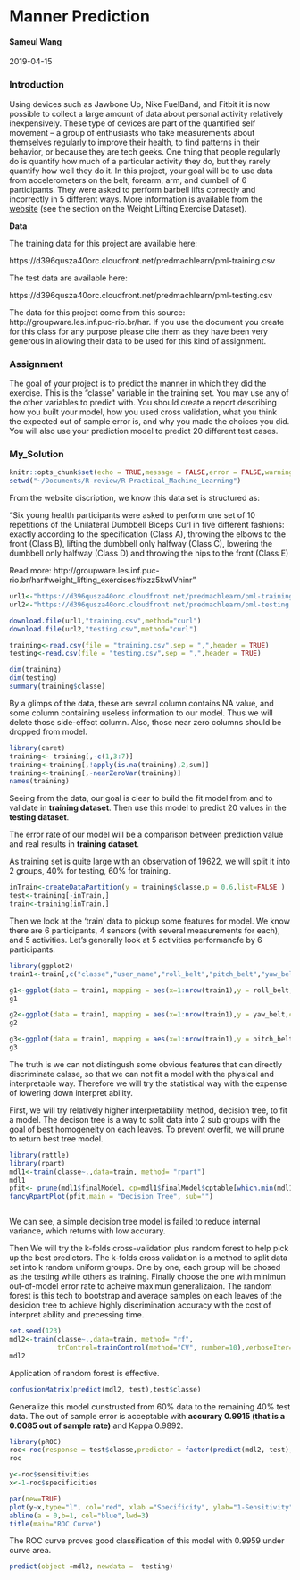 Manner Prediction
=====================================
#### Sameul Wang

2019-04-15

### Introduction

Using devices such as Jawbone Up, Nike FuelBand, and Fitbit it is now possible to collect a large amount of data about personal activity relatively inexpensively. These type of devices are part of the quantified self movement – a group of enthusiasts who take measurements about themselves regularly to improve their health, to find patterns in their behavior, or because they are tech geeks. One thing that people regularly do is quantify how much of a particular activity they do, but they rarely quantify how well they do it. In this project, your goal will be to use data from accelerometers on the belt, forearm, arm, and dumbell of 6 participants. They were asked to perform barbell lifts correctly and incorrectly in 5 different ways. More information is available from the [website](http://groupware.les.inf.puc-rio.br/har) (see the section on the Weight Lifting Exercise Dataset).

**Data**

The training data for this project are available here:

https://d396qusza40orc.cloudfront.net/predmachlearn/pml-training.csv

The test data are available here:

https://d396qusza40orc.cloudfront.net/predmachlearn/pml-testing.csv

The data for this project come from this source: http://groupware.les.inf.puc-rio.br/har. If you use the document you create for this class for any purpose please cite them as they have been very generous in allowing their data to be used for this kind of assignment.

### Assignment

The goal of your project is to predict the manner in which they did the exercise. This is the "classe" variable in the training set. You may use any of the other variables to predict with. You should create a report describing how you built your model, how you used cross validation, what you think the expected out of sample error is, and why you made the choices you did. You will also use your prediction model to predict 20 different test cases.

### My_Solution
```r
knitr::opts_chunk$set(echo = TRUE,message = FALSE,error = FALSE,warning = FALSE)
setwd("~/Documents/R-review/R-Practical_Machine_Learning")
```

From the website discription, we know this data set is structured as: 

"Six young health participants were asked to perform one set of 10 repetitions of the Unilateral Dumbbell Biceps Curl in five different fashions: exactly according to the specification (Class A), throwing the elbows to the front (Class B), lifting the dumbbell only halfway (Class C), lowering the dumbbell only halfway (Class D) and throwing the hips to the front (Class E)

Read more: http://groupware.les.inf.puc-rio.br/har#weight_lifting_exercises#ixzz5kwIVninr"
```r
url1<-"https://d396qusza40orc.cloudfront.net/predmachlearn/pml-training.csv"
url2<-"https://d396qusza40orc.cloudfront.net/predmachlearn/pml-testing.csv"

download.file(url1,"training.csv",method="curl")
download.file(url2,"testing.csv",method="curl")

training<-read.csv(file = "training.csv",sep = ",",header = TRUE)
testing<-read.csv(file = "testing.csv",sep = ",",header = TRUE)

dim(training)
dim(testing)
summary(training$classe)
```

By a glimps of the data, these are sevral column contains NA value, and some column containing useless information to our model. Thus we will delete those side-effect column. Also, those near zero columns should be dropped from model.
```r
library(caret)
training<- training[,-c(1,3:7)]
training<-training[,!apply(is.na(training),2,sum)]
training<-training[,-nearZeroVar(training)]
names(training)
```

Seeing from the data, our goal is clear to build the fit model from and to validate in **training dataset**. Then use this model to predict 20 values in the **testing dataset**. 

The error rate of our model will be a comparison between prediction value and real results in **training dataset**.  

As training set is quite large with an observation of 19622, we will split it into 2 groups, 40% for testing, 60% for training.

```r
inTrain<-createDataPartition(y = training$classe,p = 0.6,list=FALSE )
test<-training[-inTrain,]
train<-training[inTrain,]
```

Then we look at the 'train' data to pickup some features for model. We know there are 6 participants, 4 sensors (with several measurements for each), and 5 activities. Let's generally look at 5 activities performancfe by 6 participants.

```r
library(ggplot2)
train1<-train[,c("classe","user_name","roll_belt","pitch_belt","yaw_belt")]

g1<-ggplot(data = train1, mapping = aes(x=1:nrow(train1),y = roll_belt,color=classe))+facet_grid(.~user_name)+geom_point()
g1

g2<-ggplot(data = train1, mapping = aes(x=1:nrow(train1),y = yaw_belt,color=classe))+facet_grid(.~user_name)+geom_point()
g2

g3<-ggplot(data = train1, mapping = aes(x=1:nrow(train1),y = pitch_belt,color=classe))+facet_grid(.~user_name)+geom_point()
g3

```
The truth is we can not distingush some obvious features that can directly discriminate calsse, so that we can not fit a model with the physical and interpretable way. Therefore we will try the statistical way with the expense of lowering down interpret ability. 

First, we will try relatively higher interpretability method, decision tree, to fit a model. The decison tree is a way to split data into 2 sub groups with the goal of best homogeneity on each leaves. To prevent overfit, we will prune to return best tree model.

```r
library(rattle)
library(rpart)
mdl1<-train(classe~.,data=train, method= "rpart")
mdl1
pfit<- prune(mdl1$finalModel, cp=mdl1$finalModel$cptable[which.min(mdl1$finalModel$cptable[,3]),"CP"])
fancyRpartPlot(pfit,main = "Decision Tree", sub="")



```
We can see, a simple decision tree model is failed to reduce internal variance, which returns with low accurary. 

Then We will try the k-folds cross-validation plus random forest to help pick up the best predictors. The k-folds cross validation is a method to split data set into k random uniform groups. One by one, each group will be chosed as the testing while others as training. Finally choose the one with minimun out-of-model error rate to acheive maximun generalizaion. The random forest is this tech to bootstrap and average samples on each leaves of the desicion tree to achieve highly discrimination accuracy with the cost of interpret ability and precessing time.  

```r
set.seed(123)
mdl2<-train(classe~.,data=train, method= "rf",
            trControl=trainControl(method="CV", number=10),verboseIter= TRUE)
mdl2
```
Application of random forest is effective.  

```r
confusionMatrix(predict(mdl2, test),test$classe)
```
Generalize this model cunstrusted from 60% data to the remaining 40% test data. The out of sample error is acceptable with **accurary 0.9915 (that is a 0.0085 out of sample rate)** and Kappa 0.9892. 

```r
library(pROC)
roc<-roc(response = test$classe,predictor = factor(predict(mdl2, test),order=TRUE))
roc

y<-roc$sensitivities
x<-1-roc$specificities

par(new=TRUE)
plot(y~x,type="l", col="red", xlab ="Specificity", ylab="1-Sensitivity",lwd=3)
abline(a = 0,b=1, col="blue",lwd=3)
title(main="ROC Curve")
```
The ROC curve proves good classification of this model with 0.9959 under curve area.

```r
predict(object =mdl2, newdata =  testing)
```


